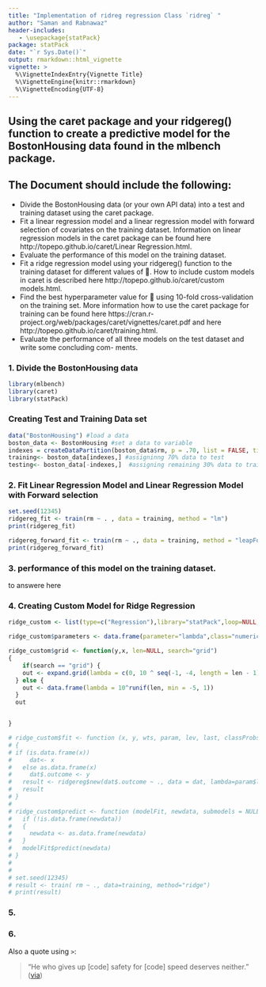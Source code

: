 ```yaml
---
title: "Implementation of ridreg regression Class `ridreg` "
author: "Saman and Rabnawaz"
header-includes:
   - \usepackage{statPack}
package: statPack
date: "`r Sys.Date()`"
output: rmarkdown::html_vignette
vignette: >
  %\VignetteIndexEntry{Vignette Title}
  %\VignetteEngine{knitr::rmarkdown}
  %\VignetteEncoding{UTF-8}
---
```


## Using the caret package and your ridgereg() function to create a predictive model for the BostonHousing data found in the mlbench package.

## The Document should include the following:
- Divide the BostonHousing data (or your own API data) into a test and training dataset using the
caret package.
- Fit a linear regression model and a linear regression model with forward selection of covariates on the training dataset. Information on linear regression models in the caret package can be found here http://topepo.github.io/caret/Linear Regression.html.
- Evaluate the performance of this model on the training dataset.
- Fit a ridge regression model using your ridgereg() function to the training dataset for different
values of . How to include custom models in caret is described here
http://topepo.github.io/caret/custom models.html.
- Find the best hyperparameter value for  using 10-fold cross-validation on the training set. More
information how to use the caret package for training can be found here
https://cran.r-project.org/web/packages/caret/vignettes/caret.pdf and here
http://topepo.github.io/caret/training.html.
- Evaluate the performance of all three models on the test dataset and write some concluding com-
ments.

### 1. Divide the BostonHousing data
```r
library(mlbench)
library(caret)
library(statPack)
```

### Creating Test and Training Data set
```r
data("BostonHousing") #load a data
boston_data <- BostonHousing #set a data to variable
indexes = createDataPartition(boston_data$rm, p = .70, list = FALSE, times = 1)
training<- boston_data[indexes,] #assigninng 70% data to test
testing<- boston_data[-indexes,]  #assigning remaining 30% data to training set

```

### 2. Fit Linear Regression Model and Linear Regression Model with Forward selection

```r
set.seed(12345)
ridgereg_fit <- train(rm ~ . , data = training, method = "lm")
print(ridgereg_fit)

ridgereg_forward_fit <- train(rm ~ ., data = training, method = "leapForward")
print(ridgereg_forward_fit)
```

### 3. performance of this model on the training dataset.
to answere here

### 4. Creating Custom Model for Ridge Regression
```r
ridge_custom <- list(type=c("Regression"),library="statPack",loop=NULL,prob=NULL)

ridge_custom$parameters <- data.frame(parameter="lambda",class="numeric",label="lambda")

ridge_custom$grid <- function(y,x, len=NULL, search="grid")
{
    if(search == "grid") {
    out <- expand.grid(lambda = c(0, 10 ^ seq(-1, -4, length = len - 1)))
  } else {
    out <- data.frame(lambda = 10^runif(len, min = -5, 1))
  }
  out


}

# ridge_custom$fit <- function (x, y, wts, param, lev, last, classProbs, ...)
# {
# if (is.data.frame(x))
#     dat<- x
#   else as.data.frame(x)
#     dat$.outcome <- y
#   result <- ridgereg$new(dat$.outcome ~ ., data = dat, lambda=param$lambda, ...)
#   result
# }
# 
# ridge_custom$predict <- function (modelFit, newdata, submodels = NULL) {
#   if (!is.data.frame(newdata))
#   {
#     newdata <- as.data.frame(newdata)
#   }
#   modelFit$predict(newdata)
# }
# 
# 
# set.seed(12345)
# result <- train( rm ~ ., data=training, method="ridge")
# print(result)

```
### 5.


### 6.

Also a quote using `>`:

> "He who gives up [code] safety for [code] speed deserves neither."
([via](https://twitter.com/hadleywickham/status/504368538874703872))
